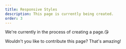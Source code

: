 ```yaml
---
title: Responsive Styles
description: This page is currently being created.
order: 3
---
```


We're currently in the process of creating a page.😘

Wouldn't you like to contribute this page? That's amazing!
